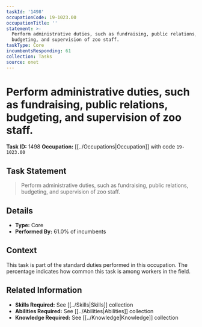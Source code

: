 ```yaml
---
taskId: '1498'
occupationCode: 19-1023.00
occupationTitle: ''
statement: >-
  Perform administrative duties, such as fundraising, public relations,
  budgeting, and supervision of zoo staff.
taskType: Core
incumbentsResponding: 61
collection: Tasks
source: onet
---
```

# Perform administrative duties, such as fundraising, public relations, budgeting, and supervision of zoo staff.

**Task ID:** 1498
**Occupation:** [[../Occupations|Occupation]] with code `19-1023.00`

## Task Statement

> Perform administrative duties, such as fundraising, public relations, budgeting, and supervision of zoo staff.

## Details

- **Type:** Core
- **Performed By:** 61.0% of incumbents

## Context

This task is part of the standard duties performed in this occupation. The percentage indicates how common this task is among workers in the field.

## Related Information

- **Skills Required:** See [[../Skills|Skills]] collection
- **Abilities Required:** See [[../Abilities|Abilities]] collection
- **Knowledge Required:** See [[../Knowledge|Knowledge]] collection
